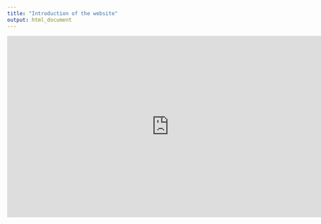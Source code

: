 ```yaml
---
title: "Introduction of the website"
output: html_document
---
```



<iframe width="754" height="424" src="https://www.youtube.com/embed/81wmROj-ZYQ" frameborder="0" allow="accelerometer; autoplay; encrypted-media; gyroscope; picture-in-picture" allowfullscreen></iframe>